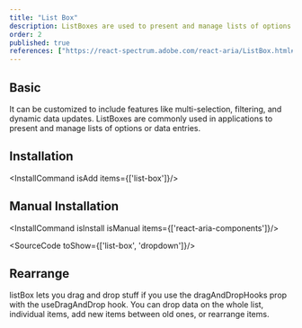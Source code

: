 ```yaml
---
title: "List Box"
description: ListBoxes are used to present and manage lists of options or data entries.
order: 2
published: true
references: ["https://react-spectrum.adobe.com/react-aria/ListBox.html#props"]
---
```


## Basic
It can be customized to include features like multi-selection, filtering, and dynamic data updates. ListBoxes are commonly used in applications to present and manage lists of options or data entries.
<How toUse="collections/list-box-demo" />

## Installation
<InstallCommand isAdd items={['list-box']}/>


## Manual Installation

<InstallCommand isInstall isManual items={['react-aria-components']}/>

<SourceCode toShow={['list-box', 'dropdown']}/>


## Rearrange
listBox lets you drag and drop stuff if you use the dragAndDropHooks prop with the useDragAndDrop hook. You can drop data on the whole list, individual items, add new items between old ones, or rearrange items.
<How toUse="collections/list-box-rearrange-demo" />
